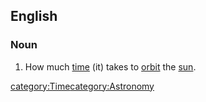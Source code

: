 ==English==
===Noun===
{{en-noun|sg=[[rotational]] [[period]]}}
#{{context|of a planet}} How much [[time]] (it) takes to [[orbit]] the [[sun]].
[[category:Time]][[category:Astronomy]]
